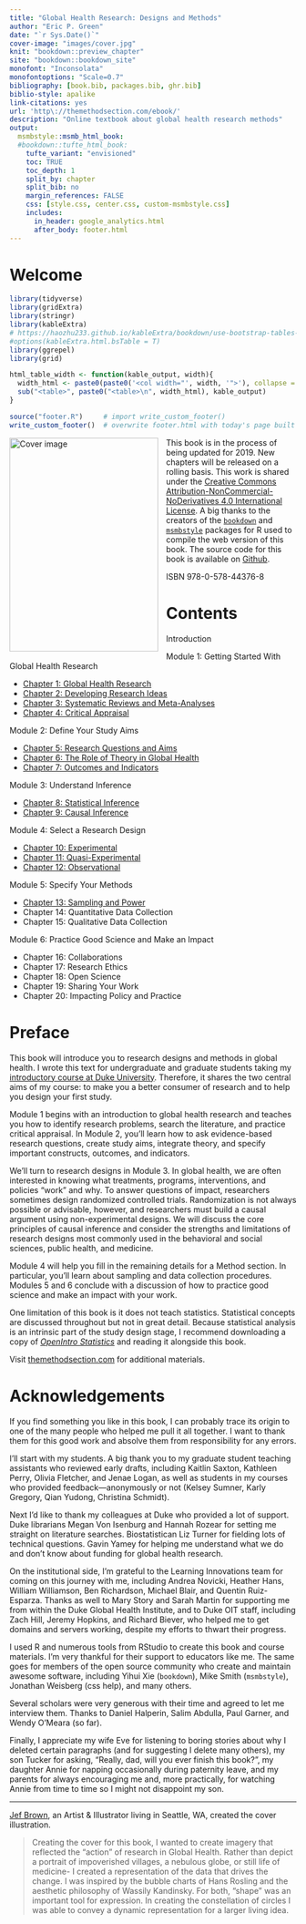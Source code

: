 ```yaml
--- 
title: "Global Health Research: Designs and Methods"
author: "Eric P. Green"
date: "`r Sys.Date()`"
cover-image: "images/cover.jpg"
knit: "bookdown::preview_chapter"
site: "bookdown::bookdown_site"
monofont: "Inconsolata"
monofontoptions: "Scale=0.7"
bibliography: [book.bib, packages.bib, ghr.bib]
biblio-style: apalike
link-citations: yes
url: 'http\://themethodsection.com/ebook/'
description: "Online textbook about global health research methods"
output:
  msmbstyle::msmb_html_book:
  #bookdown::tufte_html_book:
    tufte_variant: "envisioned"
    toc: TRUE
    toc_depth: 1
    split_by: chapter
    split_bib: no
    margin_references: FALSE
    css: [style.css, center.css, custom-msmbstyle.css]
    includes:
      in_header: google_analytics.html
      after_body: footer.html
---
```


# Welcome {-}

```r
library(tidyverse)
library(gridExtra)
library(stringr)
library(kableExtra)
# https://haozhu233.github.io/kableExtra/bookdown/use-bootstrap-tables-in-gitbooks-epub.html
#options(kableExtra.html.bsTable = T)
library(ggrepel)
library(grid)

html_table_width <- function(kable_output, width){
  width_html <- paste0(paste0('<col width="', width, '">'), collapse = "\n")
  sub("<table>", paste0("<table>\n", width_html), kable_output)
}

source("footer.R")     # import write_custom_footer()
write_custom_footer()  # overwrite footer.html with today's page built date
```

<img src="images/cover.jpg" width="261" height="375" alt="Cover image" align="left" style="margin: 0 1em 1em 0" /> This book is in the process of being updated for 2019. New chapters will be released on a rolling basis. This work is shared under the [Creative Commons Attribution-NonCommercial-NoDerivatives 4.0 International License](https://creativecommons.org/licenses/by-nc-nd/4.0/). A big thanks to the creators of the [`bookdown`](https://github.com/rstudio/bookdown) and [`msmbstyle`](https://github.com/grimbough/msmbstyle) packages for R used to compile the web version of this book. The source code for this book is available on [Github](https://github.com/ericpgreen/GHRbook).

ISBN 978-0-578-44376-8

# Contents{-}

Introduction

Module 1: Getting Started With Global Health Research

- [Chapter 1: Global Health Research](#ghr)
- [Chapter 2: Developing Research Ideas](#ideas)
- [Chapter 3: Systematic Reviews and Meta-Analyses](#filtered)
- [Chapter 4: Critical Appraisal](#critical)

Module 2: Define Your Study Aims

- [Chapter 5: Research Questions and Aims](#aims)
- [Chapter 6: The Role of Theory in Global Health](#theory)
- [Chapter 7: Outcomes and Indicators](#measurement)

Module 3: Understand Inference

- [Chapter 8: Statistical Inference](#statisticalinference)
- [Chapter 9: Causal Inference](#causalinference)

Module 4: Select a Research Design

- [Chapter 10: Experimental](#experimental)
- [Chapter 11: Quasi-Experimental](#quasiexperimental)
- [Chapter 12: Observational](#observational)

Module 5: Specify Your Methods

- [Chapter 13: Sampling and Power](#sampling)
- Chapter 14: Quantitative Data Collection
- Chapter 15: Qualitative Data Collection

Module 6: Practice Good Science and Make an Impact

- Chapter 16: Collaborations
- Chapter 17: Research Ethics
- Chapter 18: Open Science
- Chapter 19: Sharing Your Work
- Chapter 20: Impacting Policy and Practice


# Preface{-}

This book will introduce you to research designs and methods in global health. I wrote this text for undergraduate and graduate students taking my [introductory course at Duke University](http://www.globalhealthresearch.co/). Therefore, it shares the two central aims of my course: to make you a better consumer of research and to help you design your first study.

Module 1 begins with an introduction to global health research and teaches you how to identify research problems, search the literature, and practice critical appraisal. In Module 2, you'll learn how to ask evidence-based research questions, create study aims, integrate theory, and specify important constructs, outcomes, and indicators.

We'll turn to research designs in Module 3. In global health, we are often interested in knowing what treatments, programs, interventions, and policies “work” and why. To answer questions of impact, researchers sometimes design randomized controlled trials. Randomization is not always possible or advisable, however, and researchers must build a causal argument using non-experimental designs. We will discuss the core principles of causal inference and consider the strengths and limitations of research designs most commonly used in the behavioral and social sciences, public health, and medicine.

Module 4 will help you fill in the remaining details for a Method section. In particular, you'll learn about sampling and data collection procedures. Modules 5 and 6 conclude with a discussion of how to practice good science and make an impact with your work. 

One limitation of this book is it does not teach statistics. Statistical concepts are discussed throughout but not in great detail. Because statistical analysis is an intrinsic part of the study design stage, I recommend downloading a copy of [*OpenIntro Statistics*](https://www.openintro.org/stat/) and reading it alongside this book.

Visit [themethodsection.com](http://themethodsection.com/) for additional materials.

# Acknowledgements {-}

If you find something you like in this book, I can probably trace its origin to one of the many people who helped me pull it all together. I want to thank them for this good work and absolve them from responsibility for any errors.

I'll start with my students. A big thank you to my graduate student teaching assistants who reviewed early drafts, including Kaitlin Saxton, Kathleen Perry, Olivia Fletcher, and Jenae Logan, as well as students in my courses who provided feedback—anonymously or not (Kelsey Sumner, Karly Gregory, Qian Yudong, Christina Schmidt).

Next I'd like to thank my colleagues at Duke who provided a lot of support. Duke librarians Megan Von Isenburg and Hannah Rozear for setting me straight on literature searches. Biostatistican Liz Turner for fielding lots of technical questions. Gavin Yamey for helping me understand what we do and don't know about funding for global health research.

On the institutional side, I'm grateful to the Learning Innovations team for coming on this journey with me, including Andrea Novicki, Heather Hans, William Williamson, Ben Richardson, Michael Blair, and Quentin Ruiz-Esparza. Thanks as well to Mary Story and Sarah Martin for supporting me from within the Duke Global Health Institute, and to Duke OIT staff, including Zach Hill, Jeremy Hopkins, and Richard Biever, who helped me to get domains and servers working, despite my efforts to thwart their progress.

I used R and numerous tools from RStudio to create this book and course materials. I'm very thankful for their support to educators like me. The same goes for members of the open source community who create and maintain awesome software, including Yihui Xie (`bookdown`), Mike Smith (`msmbstyle`), Jonathan Weisberg (css help), and many others.

Several scholars were very generous with their time and agreed to let me interview them. Thanks to Daniel Halperin, Salim Abdulla, Paul Garner, and Wendy O'Meara (so far).

Finally, I appreciate my wife Eve for listening to boring stories about why I deleted certain paragraphs (and for suggesting I delete many others), my son Tucker for asking, "Really, dad, will you ever finish this book?", my daughter Annie for napping occasionally during paternity leave, and my parents for always encouraging me and, more practically, for watching Annie from time to time so I might not disappoint my son.

* * *

[Jef Brown](http://www.jefbrown.com), an Artist & Illustrator living in Seattle, WA, created the cover illustration. 

> Creating the cover for this book, I wanted to create imagery that reflected the “action” of research in Global Health. Rather than depict a portrait of impoverished villages, a nebulous globe, or still life of medicine- I created a representation of the data that drives the change. I was inspired by the bubble charts of Hans Rosling and the aesthetic philosophy of Wassily Kandinsky. For both, “shape” was an important tool for expression. In creating the constellation of circles I was able to convey a dynamic representation for a larger living idea.

